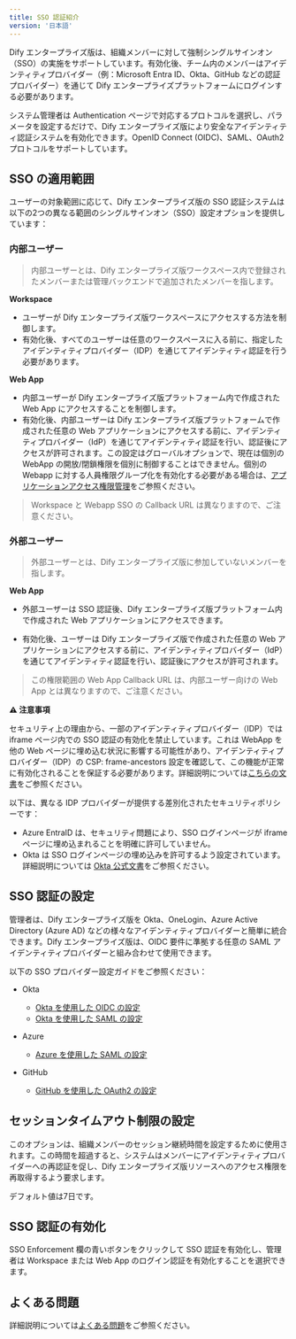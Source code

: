 ```yaml
---
title: SSO 認証紹介
version: '日本語'
---
```


Dify エンタープライズ版は、組織メンバーに対して強制シングルサインオン（SSO）の実施をサポートしています。有効化後、チーム内のメンバーはアイデンティティプロバイダー（例：Microsoft Entra ID、Okta、GitHub などの認証プロバイダー）を通じて Dify エンタープライズプラットフォームにログインする必要があります。

システム管理者は Authentication ページで対応するプロトコルを選択し、パラメータを設定するだけで、Dify エンタープライズ版により安全なアイデンティティ認証システムを有効化できます。OpenID Connect (OIDC)、SAML、OAuth2 プロトコルをサポートしています。

## SSO の適用範囲

ユーザーの対象範囲に応じて、Dify エンタープライズ版の SSO 認証システムは以下の2つの異なる範囲のシングルサインオン（SSO）設定オプションを提供しています：

### 内部ユーザー

> 内部ユーザーとは、Dify エンタープライズ版ワークスペース内で登録されたメンバーまたは管理バックエンドで追加されたメンバーを指します。

**Workspace**

* ユーザーが Dify エンタープライズ版ワークスペースにアクセスする方法を制御します。
* 有効化後、すべてのユーザーは任意のワークスペースに入る前に、指定したアイデンティティプロバイダー（IDP）を通じてアイデンティティ認証を行う必要があります。

**Web App**

* 内部ユーザーが Dify エンタープライズ版プラットフォーム内で作成された Web App にアクセスすることを制御します。
* 有効化後、内部ユーザーは Dify エンタープライズ版プラットフォームで作成された任意の Web アプリケーションにアクセスする前に、アイデンティティプロバイダー（IdP）を通じてアイデンティティ認証を行い、認証後にアクセスが許可されます。この設定はグローバルオプションで、現在は個別の WebApp の開放/閉鎖権限を個別に制御することはできません。個別の Webapp に対する人員権限グループ化を有効化する必要がある場合は、[アプリケーションアクセス権限管理](/versions/2-8-x/ja-jp/user-guide/application-publishing/permission-management)をご参照ください。

> Workspace と Webapp SSO の Callback URL は異なりますので、ご注意ください。

### 外部ユーザー

> 外部ユーザーとは、Dify エンタープライズ版に参加していないメンバーを指します。

**Web App**

* 外部ユーザーは SSO 認証後、Dify エンタープライズ版プラットフォーム内で作成された Web アプリケーションにアクセスできます。

* 有効化後、ユーザーは Dify エンタープライズ版で作成された任意の Web アプリケーションにアクセスする前に、アイデンティティプロバイダー（IdP）を通じてアイデンティティ認証を行い、認証後にアクセスが許可されます。

> この権限範囲の Web App Callback URL は、内部ユーザー向けの Web App とは異なりますので、ご注意ください。

**⚠️ 注意事項**

セキュリティ上の理由から、一部のアイデンティティプロバイダー（IDP）では iframe ページ内での SSO 認証の有効化を禁止しています。これは WebApp を他の Web ページに埋め込む状況に影響する可能性があり、アイデンティティプロバイダー（IDP）の CSP: frame-ancestors 設定を確認して、この機能が正常に有効化されることを保証する必要があります。詳細説明については[こちらの文書](/administrator-guide/faq)をご参照ください。

以下は、異なる IDP プロバイダーが提供する差別化されたセキュリティポリシーです：

* Azure EntraID は、セキュリティ問題により、SSO ログインページが iframe ページに埋め込まれることを明確に許可していません。
* Okta は SSO ログインページの埋め込みを許可するよう設定されています。詳細説明については [Okta 公式文書](https://developer.okta.com/docs/guides/build-sso-integration/saml2/main/)をご参照ください。

## SSO 認証の設定

管理者は、Dify エンタープライズ版を Okta、OneLogin、Azure Active Directory (Azure AD) などの様々なアイデンティティプロバイダーと簡単に統合できます。Dify エンタープライズ版は、OIDC 要件に準拠する任意の SAML アイデンティティプロバイダーと組み合わせて使用できます。

以下の SSO プロバイダー設定ガイドをご参照ください：

- Okta

    - [Okta を使用した OIDC の設定](./okta/oidc)
    - [Okta を使用した SAML の設定](./okta/saml)
- Azure

    - [Azure を使用した SAML の設定](./azure/saml)

- GitHub

    - [GitHub を使用した OAuth2 の設定](./github/oauth2)

## セッションタイムアウト制限の設定

このオプションは、組織メンバーのセッション継続時間を設定するために使用されます。この時間を超過すると、システムはメンバーにアイデンティティプロバイダーへの再認証を促し、Dify エンタープライズ版リソースへのアクセス権限を再取得するよう要求します。

デフォルト値は7日です。

## SSO 認証の有効化

SSO Enforcement 欄の青いボタンをクリックして SSO 認証を有効化し、管理者は Workspace または Web App のログイン認証を有効化することを選択できます。

## よくある問題

詳細説明については[よくある問題](/ja-jp//administrator-guide/faq)をご参照ください。

